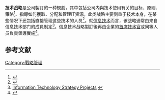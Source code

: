 '''技术战略'''是公司製訂的一种規劃，其中包括公司内與技术使用有关的目标、原则、策略<ref>{{Cite book|title=Aligning Enterprise, System, and Software Architectures|last=Mistrik|first=Ivan|last2=Tang|first2=Antony|last3=Bahsoon|first3=Rami|last4=Stafford|first4=Judith|publisher=IGI Global|year=2012|isbn=9781466621992|location=Hershey, PA|pages=17}}</ref>、指導如何獲取、分配和管理IT资源。此类战略主要侧重于技术本身，在某些情况下还包括直接管理这些技术的人员<ref>{{Cite book|title=Information Technology Control and Audit, Third Edition|last=Senft|first=Sandra|last2=Gallegos|first2=Frederick|publisher=CRC Press|year=2010|isbn=9781420065503|location=Boca Raton, FL|pages=204}}</ref>。就[[信息技术|信息技术]]而言，该战略通常由来自信息技术部门的成員制定<ref>[http://informationtechnologystrategy.org/2010/07/information-technology-strategy-overview/ Information Technology Strategy Projects] {{Webarchive|url=https://archive.is/20100731043133/http://informationtechnologystrategy.org/2010/07/information-technology-strategy-overview/|date=2010-07-31}}</ref>。信息技术战略製訂後再由企業的[[首席技术官|首席技术官]]或同等人员負責領導實施<ref>{{Cite book|title=CTOs at Work|url=https://archive.org/details/ctosatwork00dona|last=Donaldson|first=Scott|last2=Siegel|first2=Stanley|last3=Donaldson|first3=Gary|publisher=Apress|year=2012|isbn=9781430235934|location=New York|pages=[https://archive.org/details/ctosatwork00dona/page/n206 9]}}</ref>。

==参考文献==
{{reflist}}

[[Category:戰略管理|Category:戰略管理]]